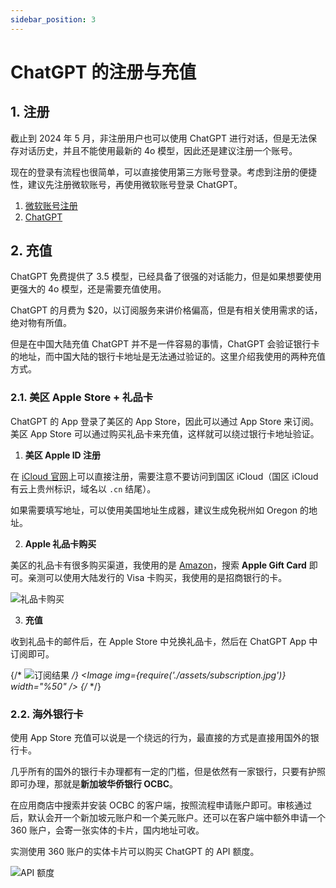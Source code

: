 ```yaml
---
sidebar_position: 3
---
```


# ChatGPT 的注册与充值

## 1. 注册

截止到 2024 年 5 月，非注册用户也可以使用 ChatGPT 进行对话，但是无法保存对话历史，并且不能使用最新的 4o 模型，因此还是建议注册一个账号。

现在的登录有流程也很简单，可以直接使用第三方账号登录。考虑到注册的便捷性，建议先注册微软账号，再使用微软账号登录 ChatGPT。

1. [微软账号注册](https://account.microsoft.com/account)
2. [ChatGPT](https://www.chatgpt.com/)

## 2. 充值

ChatGPT 免费提供了 3.5 模型，已经具备了很强的对话能力，但是如果想要使用更强大的 4o 模型，还是需要充值使用。

ChatGPT 的月费为 $20，以订阅服务来讲价格偏高，但是有相关使用需求的话，绝对物有所值。

但是在中国大陆充值 ChatGPT 并不是一件容易的事情，ChatGPT 会验证银行卡的地址，而中国大陆的银行卡地址是无法通过验证的。这里介绍我使用的两种充值方式。

### 2.1. 美区 Apple Store + 礼品卡

ChatGPT 的 App 登录了美区的 App Store，因此可以通过 App Store 来订阅。美区 App Store 可以通过购买礼品卡来充值，这样就可以绕过银行卡地址验证。

1. **美区 Apple ID 注册**

在 [iCloud 官网](https://www.icloud.com/)上可以直接注册，需要注意不要访问到国区 iCloud（国区 iCloud 有云上贵州标识，域名以 `.cn` 结尾）。

如果需要填写地址，可以使用美国地址生成器，建议生成免税州如 Oregon 的地址。

2. **Apple 礼品卡购买**

美区的礼品卡有很多购买渠道，我使用的是 [Amazon](https://www.amazon.com/)，搜索 **Apple Gift Card** 即可。亲测可以使用大陆发行的 Visa 卡购买，我使用的是招商银行的卡。

![礼品卡购买](./assets/gift-card.png)

3. **充值**

收到礼品卡的邮件后，在 Apple Store 中兑换礼品卡，然后在 ChatGPT App 中订阅即可。

{/* ![订阅结果](./assets/subscription.jpg) */}
<Image img={require('./assets/subscription.jpg')} width="%50" />
{/* <MyImage path="./assets/subscription.jpg" /> */}

### 2.2. 海外银行卡

使用 App Store 充值可以说是一个绕远的行为，最直接的方式是直接用国外的银行卡。

几乎所有的国外的银行卡办理都有一定的门槛，但是依然有一家银行，只要有护照即可办理，那就是**新加坡华侨银行 OCBC**。

在应用商店中搜索并安装 OCBC 的客户端，按照流程申请账户即可。审核通过后，默认会开一个新加坡元账户和一个美元账户。还可以在客户端中额外申请一个 360 账户，会寄一张实体的卡片，国内地址可收。

实测使用 360 账户的实体卡片可以购买 ChatGPT 的 API 额度。

![API 额度](./assets/api-credits.png)
